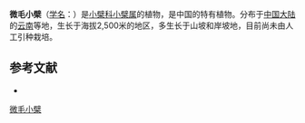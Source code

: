 {{Speciesbox
| name = 微毛小檗
| status = 
| status_system = 
| image =
| genus = Berberis
| species = tomentulosa
| authority = Ahrendt
}}

'''微毛小檗'''（[[学名|学名]]：{{lang|la|''Berberis tomentulosa''}}）是[[小檗科|小檗科]][[小檗属|小檗属]]的植物，是中国的特有植物。分布于[[中国大陆|中国大陆]]的[[云南|云南]]等地，生长于海拔2,500米的地区，多生长于山坡和岸坡地，目前尚未由人工引种栽培。

== 参考文献 ==
<div class="references-small">
* {{cite web| url =http://www.bioinfo.cn/db05/KmzwSpecies.php?action=view&id=1572| title =微毛小檗| work =《中国高等植物数据库全库》| publisher =中国科学院微生物研究所| author =昆明植物研究所| accessdate =2009-02-22| deadurl =yes| archiveurl =https://web.archive.org/web/20160305000044/http://www.bioinfo.cn/db05/KmzwSpecies.php?action=view&id=1572| archivedate =2016-03-05}}
</div>
{{Taxonbar|from=Q11071375}}

[[Category:小檗属|微毛小檗]]


{{植物小作品}}